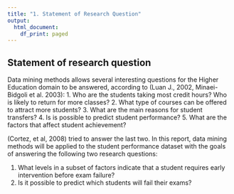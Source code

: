 ```yaml
---
title: "1. Statement of Research Question"
output:
  html_document:
    df_print: paged
---
```

## Statement of research question

Data mining methods allows several interesting questions for the Higher Education domain to be answered, according to (Luan J., 2002, Minaei-Bidgoli et al. 2003):
1. Who are the students taking most credit hours? Who is likely to return for more classes?
2. What type of courses can be offered to attract more students?
3. What are the main reasons for student transfers?
4. Is is possible to predict student performance?
5. What are the factors that affect student achievement?

(Cortez, et al, 2008) tried to answer the last two. In this report, data mining methods will be applied to the student performance dataset with the goals of answering the following two research questions:

1. What levels in a subset of factors indicate that a student requires early intervention before exam failure?
2. Is it possible to predict which students will fail their exams?

